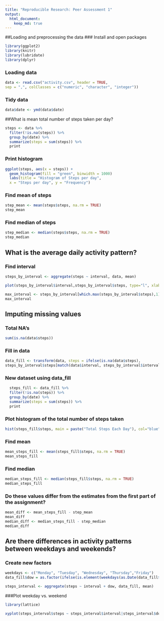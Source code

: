 ---
title: "Reproducible Research: Peer Assessment 1"
output: 
  html_document:
    keep_md: true
---


##Loading and preprocessing the data
### Install and open packages
```{r echo=TRUE}
library(ggplot2)
library(knitr)
library(lubridate)
library(dplyr)
```
### Loading data
```{r echo=TRUE}
data <- read.csv("activity.csv", header = TRUE,
sep = ",", colClasses = c("numeric", "character", "integer"))
```
### Tidy data
```{r echo=TRUE}
data$date <- ymd(data$date)
```
##What is mean total number of steps taken per day?
```{r echo=TRUE}
steps <- data %>%
  filter(!is.na(steps)) %>%
  group_by(date) %>%
  summarize(steps = sum(steps)) %>%
  print
```
### Print histogram
```{r echo=TRUE}
ggplot(steps, aes(x = steps)) + 
  geom_histogram(fill = "green", binwidth = 1000) 
  labs(title = "Histogram of Steps per day", 
  x = "Steps per day", y = "Frequency")
```
### Find mean of steps
```{r echo=TRUE}
step_mean <- mean(steps$steps, na.rm = TRUE)
step_mean
```
### Find median of steps
```{r echo=TRUE}
step_median <- median(steps$steps, na.rm = TRUE)
step_median
```
## What is the average daily activity pattern?

### Find interval
```{r echo=TRUE}
steps_by_interval <- aggregate(steps ~ interval, data, mean)

plot(steps_by_interval$interval,steps_by_interval$steps, type="l", xlab="Interval", ylab="Number of Steps",main="Average Number of Steps per Day by Interval")

max_interval <- steps_by_interval[which.max(steps_by_interval$steps),1]
max_interval
```

## Imputing missing values
### Total NA's
```{r echo=TRUE}
sum(is.na(data$steps))
```
### Fill in data
```{r echo=TRUE}
data_fill <- transform(data, steps = ifelse(is.na(data$steps), 
steps_by_interval$steps[match(data$interval, steps_by_interval$interval)], data$steps))
```

### New dataset using data_fill
```{r echo=TRUE}
  steps_fill <- data_fill %>%
  filter(!is.na(steps)) %>%
  group_by(date) %>%
  summarize(steps = sum(steps)) %>%
  print
```
### Plot histogram of the total number of steps taken
```{r echo=TRUE}
hist(steps_fill$steps, main = paste("Total Steps Each Day"), col="blue", xlab="Number of Steps")

```
### Find mean
```{r echo=TRUE}
mean_steps_fill <- mean(steps_fill$steps, na.rm = TRUE)
mean_steps_fill
```
### Find median
```{r echo=TRUE}
median_steps_fill <- median(steps_fill$steps, na.rm = TRUE)
median_steps_fill
```
### Do these values differ from the estimates from the first part of the assignment?
```{r echo=TRUE}
mean_diff <- mean_steps_fill - step_mean
mean_diff
median_diff <- median_steps_fill - step_median
median_diff
```
## Are there differences in activity patterns between weekdays and weekends?

### Create new factors
```{r echo=TRUE}
weekdays <- c("Monday", "Tuesday", "Wednesday", "Thursday","Friday")
data_fill$dow = as.factor(ifelse(is.element(weekdays(as.Date(data_fill$date)),weekdays), "Weekday", "Weekend"))

steps_interval <- aggregate(steps ~ interval + dow, data_fill, mean)
```
###Plot weekday vs. weekend
```{r echo=TRUE}
library(lattice)

xyplot(steps_interval$steps ~ steps_interval$interval|steps_interval$dow, main="Average Steps per Day by Interval",xlab="Interval", ylab="Steps",layout=c(1,2), type="l")
```
